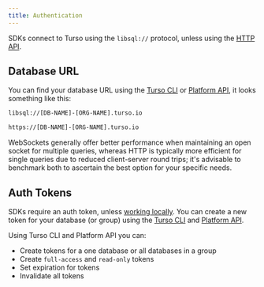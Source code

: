 ```yaml
---
title: Authentication
---
```


SDKs connect to Turso using the `libsql://` protocol, unless using the [HTTP API](/sdk/http).

## Database URL

You can find your database URL using the [Turso CLI](/cli) or [Platform API](/api-reference/databases/retrieve), it looks something like this:

<CodeGroup>

```bash libSQL
libsql://[DB-NAME]-[ORG-NAME].turso.io
```

```bash HTTPS
https://[DB-NAME]-[ORG-NAME].turso.io
```

</CodeGroup>

WebSockets generally offer better performance when maintaining an open socket for multiple queries, whereas HTTP is typically more efficient for single queries due to reduced client-server round trips; it's advisable to benchmark both to ascertain the best option for your specific needs.

## Auth Tokens

SDKs require an auth token, unless [working locally](/local-development). You can create a new token for your database (or group) using the [Turso CLI](/cli) and [Platform API](/api-reference).

Using Turso CLI and Platform API you can:

- Create tokens for a one database or all databases in a group
- Create `full-access` and `read-only` tokens
- Set expiration for tokens
- Invalidate all tokens
